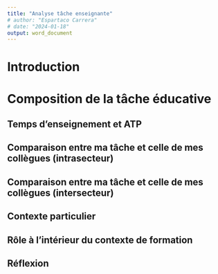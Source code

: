 ```yaml
---
title: "Analyse tâche enseignante"
# author: "Espartaco Carrera"
# date: "2024-01-18"
output: word_document
---
```

# Introduction

# Composition de la tâche éducative

## Temps d'enseignement et ATP

## Comparaison entre ma tâche et celle de mes collègues (intrasecteur)

## Comparaison entre ma tâche et celle de mes collègues (intersecteur)

## Contexte particulier

## Rôle à l'intérieur du contexte de formation

## Réflexion
